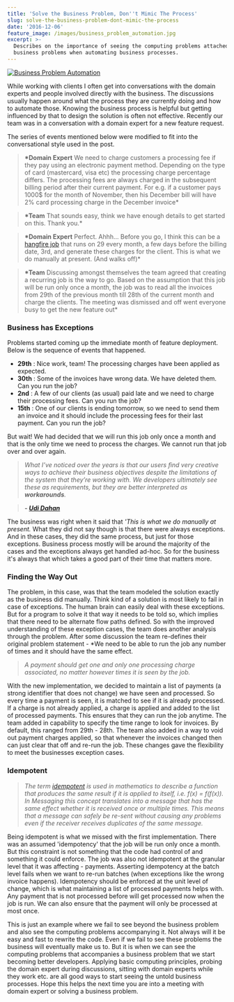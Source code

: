 ```yaml
---
title: 'Solve the Business Problem, Don''t Mimic The Process'
slug: solve-the-business-problem-dont-mimic-the-process
date: '2016-12-06'
feature_image: /images/business_problem_automation.jpg
excerpt: >-
  Describes on the importance of seeing the computing problems attached to a
  business problems when automating business processes.
---
```

[![Business Problem Automation](/images/business_problem_automation.jpg)](http://www.dhc-gmbh.com/en/kompetenzen/business-process-management/)

While working with clients I often get into conversations with the domain experts and people involved directly with the business. The discussions usually happen around what the process they are currently doing and how to automate those. Knowing the business process is helpful but getting influenced by that to design the solution is often not effective. Recently our team was in a conversation with a domain expert for a new feature request.

The series of events mentioned below were modified to fit into the conversational style used in the post.

> **\*Domain Expert** We need to charge customers a processing fee if they pay using an electronic payment method. Depending on the type of card (mastercard, visa etc) the processing charge percentage differs. The processing fees are always charged in the subsequent billing period after their current payment. For e.g. if a customer pays 1000$ for the month of November, then his December bill will have 2% card processing charge in the December invoice\*

> **\*Team** That sounds easy, think we have enough details to get started on this. Thank you.\*

> **\*Domain Expert** Perfect. Ahhh... Before you go, I think this can be a [hangfire job](http://hangfire.io/) that runs on 29 every month, a few days before the billing date, 3rd, and generate these charges for the client. This is what we do manually at present. (And walks off)\*

> **\*Team** Discussing amongst themselves the team agreed that creating a recurring job is the way to go. Based on the assumption that this job will be run only once a month, the job was to read all the invoices from 29th of the previous month till 28th of the current month and charge the clients. The meeting was dismissed and off went everyone busy to get the new feature out\*

### Business has Exceptions

Problems started coming up the immediate month of feature deployment. Below is the sequence of events that happened.

-   **29th** : Nice work, team! The processing charges have been applied as expected.
-   **30th** : Some of the invoices have wrong data. We have deleted them. Can you run the job?
-   **2nd** : A few of our clients (as usual) paid late and we need to charge their processing fees. Can you run the job?
-   **15th** : One of our clients is ending tomorrow, so we need to send them an invoice and it should include the processing fees for their last payment. Can you run the job?

But wait! We had decided that we will run this job only once a month and that is the only time we need to process the charges. We cannot run that job over and over again.

> _What I’ve noticed over the years is that our users find very creative ways to achieve their business objectives despite the limitations of the system that they’re working with. We developers ultimately see these as requirements, but they are better interpreted as **workarounds**._

> **_\- [Udi Dahan](http://udidahan.com/2013/04/28/queries-patterns-and-search-food-for-thought/)_**

The business was right when it said that _'This is what we do manually at present._ What they did not say though is that there were always exceptions. And in these cases, they did the same process, but just for those exceptions. Business process mostly will be around the majority of the cases and the exceptions always get handled ad-hoc. So for the business it's always that which takes a good part of their time that matters more.

### Finding the Way Out

The problem, in this case, was that the team modeled the solution exactly as the business did manually. Think kind of a solution is most likely to fail in case of exceptions. The human brain can easily deal with these exceptions. But for a program to solve it that way it needs to be told so, which implies that there need to be alternate flow paths defined. So with the improved understanding of these exception cases, the team does another analysis through the problem. After some discussion the team re-defines their original problem statement - \*We need to be able to run the job any number of times and it should have the same effect.

> _A payment should get _one and only one_ processing charge associated, no matter however times it is seen by the job._

With the new implementation, we decided to maintain a list of payments (a strong identifier that does not change) we have seen and processed. So every time a payment is seen, it is matched to see if it is already processed. If a charge is not already applied, a charge is applied and added to the list of processed payments. This ensures that they can run the job anytime. The team added in capability to specify the time range to look for invoices. By default, this ranged from 29th - 28th. The team also added in a way to void out payment charges applied, so that whenever the invoices changed then can just clear that off and re-run the job. These changes gave the flexibility to meet the businesses exception cases.

### Idempotent

> _The term [idempotent](http://www.enterpriseintegrationpatterns.com/patterns/messaging/IdempotentReceiver.html) is used in mathematics to describe a function that produces the same result if it is applied to itself, i.e. f(x) = f(f(x)). In Messaging this concept translates into a message that has the same effect whether it is received once or multiple times. This means that a message can safely be re-sent without causing any problems even if the receiver receives duplicates of the same message._

Being idempotent is what we missed with the first implementation. There was an assumed 'idempotency' that the job will be run only once a month. But this constraint is not something that the code had control of and something it could enforce. The job was also not idempotent at the granular level that it was affecting - payments. Asserting idempotency at the batch level fails when we want to re-run batches (when exceptions like the wrong invoice happens). Idempotency should be enforced at the unit level of change, which is what maintaining a list of processed payments helps with. Any payment that is not processed before will get processed now when the job is run. We can also ensure that the payment will only be processed at most once.

This is just an example where we fail to see beyond the business problem and also see the computing problems accompanying it. Not always will it be easy and fast to rewrite the code. Even if we fail to see these problems the business will eventually make us to. But it is when we can see the computing problems that accompanies a business problem that we start becoming better developers. Applying basic computing principles, probing the domain expert during discussions, sitting with domain experts while they work etc. are all good ways to start seeing the untold business processes. Hope this helps the next time you are into a meeting with domain expert or solving a business problem.
